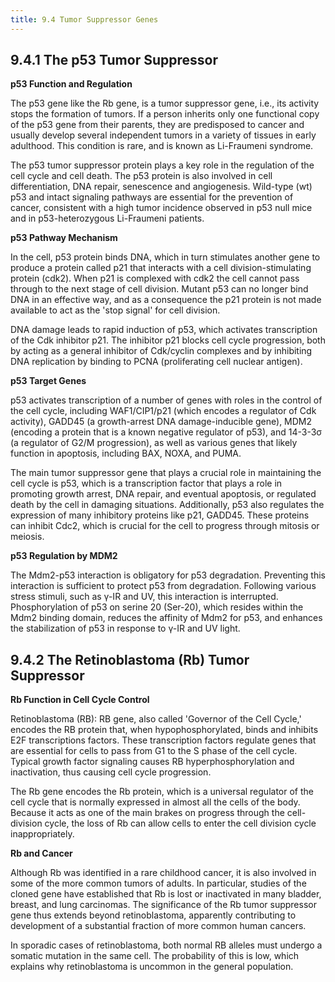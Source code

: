 ```yaml
---
title: 9.4 Tumor Suppressor Genes
---
```



## 9.4.1 The p53 Tumor Suppressor

**p53 Function and Regulation**

The p53 gene like the Rb gene, is a tumor suppressor gene, i.e., its activity stops the formation of tumors. If a person inherits only one functional copy of the p53 gene from their parents, they are predisposed to cancer and usually develop several independent tumors in a variety of tissues in early adulthood. This condition is rare, and is known as Li-Fraumeni syndrome.

The p53 tumor suppressor protein plays a key role in the regulation of the cell cycle and cell death. The p53 protein is also involved in cell differentiation, DNA repair, senescence and angiogenesis. Wild-type (wt) p53 and intact signaling pathways are essential for the prevention of cancer, consistent with a high tumor incidence observed in p53 null mice and in p53-heterozygous Li-Fraumeni patients.

**p53 Pathway Mechanism**

In the cell, p53 protein binds DNA, which in turn stimulates another gene to produce a protein called p21 that interacts with a cell division-stimulating protein (cdk2). When p21 is complexed with cdk2 the cell cannot pass through to the next stage of cell division. Mutant p53 can no longer bind DNA in an effective way, and as a consequence the p21 protein is not made available to act as the 'stop signal' for cell division.

DNA damage leads to rapid induction of p53, which activates transcription of the Cdk inhibitor p21. The inhibitor p21 blocks cell cycle progression, both by acting as a general inhibitor of Cdk/cyclin complexes and by inhibiting DNA replication by binding to PCNA (proliferating cell nuclear antigen).

**p53 Target Genes**

p53 activates transcription of a number of genes with roles in the control of the cell cycle, including WAF1/CIP1/p21 (which encodes a regulator of Cdk activity), GADD45 (a growth-arrest DNA damage-inducible gene), MDM2 (encoding a protein that is a known negative regulator of p53), and 14-3-3σ (a regulator of G2/M progression), as well as various genes that likely function in apoptosis, including BAX, NOXA, and PUMA.

The main tumor suppressor gene that plays a crucial role in maintaining the cell cycle is p53, which is a transcription factor that plays a role in promoting growth arrest, DNA repair, and eventual apoptosis, or regulated death by the cell in damaging situations. Additionally, p53 also regulates the expression of many inhibitory proteins like p21, GADD45. These proteins can inhibit Cdc2, which is crucial for the cell to progress through mitosis or meiosis.

**p53 Regulation by MDM2**

The Mdm2-p53 interaction is obligatory for p53 degradation. Preventing this interaction is sufficient to protect p53 from degradation. Following various stress stimuli, such as γ-IR and UV, this interaction is interrupted. Phosphorylation of p53 on serine 20 (Ser-20), which resides within the Mdm2 binding domain, reduces the affinity of Mdm2 for p53, and enhances the stabilization of p53 in response to γ-IR and UV light.

## 9.4.2 The Retinoblastoma (Rb) Tumor Suppressor

**Rb Function in Cell Cycle Control**

Retinoblastoma (RB): RB gene, also called 'Governor of the Cell Cycle,' encodes the RB protein that, when hypophosphorylated, binds and inhibits E2F transcriptions factors. These transcription factors regulate genes that are essential for cells to pass from G1 to the S phase of the cell cycle. Typical growth factor signaling causes RB hyperphosphorylation and inactivation, thus causing cell cycle progression.

The Rb gene encodes the Rb protein, which is a universal regulator of the cell cycle that is normally expressed in almost all the cells of the body. Because it acts as one of the main brakes on progress through the cell-division cycle, the loss of Rb can allow cells to enter the cell division cycle inappropriately.

**Rb and Cancer**

Although Rb was identified in a rare childhood cancer, it is also involved in some of the more common tumors of adults. In particular, studies of the cloned gene have established that Rb is lost or inactivated in many bladder, breast, and lung carcinomas. The significance of the Rb tumor suppressor gene thus extends beyond retinoblastoma, apparently contributing to development of a substantial fraction of more common human cancers.

In sporadic cases of retinoblastoma, both normal RB alleles must undergo a somatic mutation in the same cell. The probability of this is low, which explains why retinoblastoma is uncommon in the general population.
